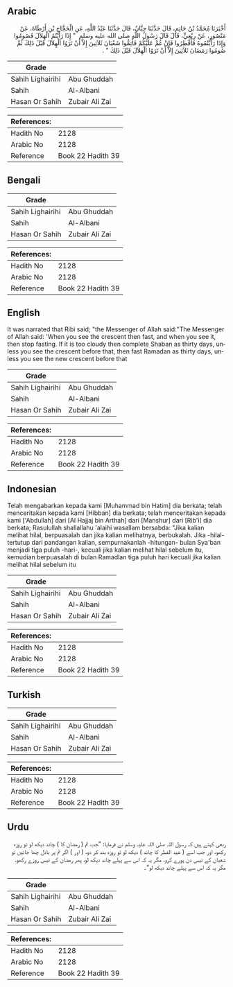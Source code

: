 ## Arabic


<div dir="rtl" lang="ar" style={{fontSize:'larger',backgroundColor:'#f8f9fa',padding:20}}>
أَخْبَرَنَا مُحَمَّدُ بْنُ حَاتِمٍ، قَالَ حَدَّثَنَا حِبَّانُ، قَالَ حَدَّثَنَا عَبْدُ اللَّهِ، عَنِ الْحَجَّاجِ بْنِ أَرْطَاةَ، عَنْ مَنْصُورٍ، عَنْ رِبْعِيٍّ، قَالَ قَالَ رَسُولُ اللَّهِ صلى الله عليه وسلم ‏ "‏ إِذَا رَأَيْتُمُ الْهِلاَلَ فَصُومُوا وَإِذَا رَأَيْتُمُوهُ فَأَفْطِرُوا فَإِنْ غُمَّ عَلَيْكُمْ فَأَتِمُّوا شَعْبَانَ ثَلاَثِينَ إِلاَّ أَنْ تَرَوُا الْهِلاَلَ قَبْلَ ذَلِكَ ثُمَّ صُومُوا رَمَضَانَ ثَلاَثِينَ إِلاَّ أَنْ تَرَوُا الْهِلاَلَ قَبْلَ ذَلِكَ ‏"‏ ‏.‏
</div>
<div style={{backgroundColor:'#f8f9fa',padding:20, marginBottom: 10}}><table> <thead> <tr> <th>Grade</th> <th></th> </tr> </thead> <tbody> <tr><td>Sahih Lighairihi</td><td>Abu Ghuddah</td></tr><tr><td>Sahih</td><td>Al-Albani</td></tr><tr><td>Hasan Or Sahih</td><td>Zubair Ali Zai</td></tr></tbody></table><table> <thead> <tr> <th>References:</th> <th></th> </tr> </thead> <tbody><tr><td>Hadith No</td><td>2128</td></tr><tr><td>Arabic No</td><td>2128</td></tr><tr><td>Reference</td><td>Book 22 Hadith 39</td></tr></tbody></table></div>

## Bengali


<div dir="ltr" lang="bn" style={{fontSize:'larger',backgroundColor:'#f8f9fa',padding:20}}>

</div>
<div style={{backgroundColor:'#f8f9fa',padding:20, marginBottom: 10}}><table> <thead> <tr> <th>Grade</th> <th></th> </tr> </thead> <tbody> <tr><td>Sahih Lighairihi</td><td>Abu Ghuddah</td></tr><tr><td>Sahih</td><td>Al-Albani</td></tr><tr><td>Hasan Or Sahih</td><td>Zubair Ali Zai</td></tr></tbody></table><table> <thead> <tr> <th>References:</th> <th></th> </tr> </thead> <tbody><tr><td>Hadith No</td><td>2128</td></tr><tr><td>Arabic No</td><td>2128</td></tr><tr><td>Reference</td><td>Book 22 Hadith 39</td></tr></tbody></table></div>

## English


<div dir="ltr" lang="en" style={{fontSize:'larger',backgroundColor:'#f8f9fa',padding:20}}>
It was narrated that Ribi said; "the Messenger of Allah said:"The Messenger of Allah said: 'When you see the crescent then fast, and when you see it, then stop fasting. If it is too cloudy then complete Shaban as thirty days, unless you see the crescent before that, then fast Ramadan as thirty days, unless you see the new crescent before that
</div>
<div style={{backgroundColor:'#f8f9fa',padding:20, marginBottom: 10}}><table> <thead> <tr> <th>Grade</th> <th></th> </tr> </thead> <tbody> <tr><td>Sahih Lighairihi</td><td>Abu Ghuddah</td></tr><tr><td>Sahih</td><td>Al-Albani</td></tr><tr><td>Hasan Or Sahih</td><td>Zubair Ali Zai</td></tr></tbody></table><table> <thead> <tr> <th>References:</th> <th></th> </tr> </thead> <tbody><tr><td>Hadith No</td><td>2128</td></tr><tr><td>Arabic No</td><td>2128</td></tr><tr><td>Reference</td><td>Book 22 Hadith 39</td></tr></tbody></table></div>

## Indonesian


<div dir="ltr" lang="id" style={{fontSize:'larger',backgroundColor:'#f8f9fa',padding:20}}>
Telah mengabarkan kepada kami [Muhammad bin Hatim] dia berkata; telah menceritakan kepada kami [Hibban] dia berkata; telah menceritakan kepada kami ['Abdullah] dari [Al Hajjaj bin Arthah] dari [Manshur] dari [Rib'i] dia berkata; Rasulullah shallallahu 'alaihi wasallam bersabda: "Jika kalian melihat hilal, berpuasalah dan jika kalian melihatnya, berbukalah. Jika -hilal- tertutup dari pandangan kalian, sempurnakanlah -hitungan- bulan Sya'ban menjadi tiga puluh -hari-, kecuali jika kalian melihat hilal sebelum itu, kemudian berpuasalah di bulan Ramadlan tiga puluh hari kecuali jika kalian melihat hilal sebelum itu
</div>
<div style={{backgroundColor:'#f8f9fa',padding:20, marginBottom: 10}}><table> <thead> <tr> <th>Grade</th> <th></th> </tr> </thead> <tbody> <tr><td>Sahih Lighairihi</td><td>Abu Ghuddah</td></tr><tr><td>Sahih</td><td>Al-Albani</td></tr><tr><td>Hasan Or Sahih</td><td>Zubair Ali Zai</td></tr></tbody></table><table> <thead> <tr> <th>References:</th> <th></th> </tr> </thead> <tbody><tr><td>Hadith No</td><td>2128</td></tr><tr><td>Arabic No</td><td>2128</td></tr><tr><td>Reference</td><td>Book 22 Hadith 39</td></tr></tbody></table></div>

## Turkish


<div dir="ltr" lang="tr" style={{fontSize:'larger',backgroundColor:'#f8f9fa',padding:20}}>

</div>
<div style={{backgroundColor:'#f8f9fa',padding:20, marginBottom: 10}}><table> <thead> <tr> <th>Grade</th> <th></th> </tr> </thead> <tbody> <tr><td>Sahih Lighairihi</td><td>Abu Ghuddah</td></tr><tr><td>Sahih</td><td>Al-Albani</td></tr><tr><td>Hasan Or Sahih</td><td>Zubair Ali Zai</td></tr></tbody></table><table> <thead> <tr> <th>References:</th> <th></th> </tr> </thead> <tbody><tr><td>Hadith No</td><td>2128</td></tr><tr><td>Arabic No</td><td>2128</td></tr><tr><td>Reference</td><td>Book 22 Hadith 39</td></tr></tbody></table></div>

## Urdu


<div dir="rtl" lang="ur" style={{fontSize:'larger',backgroundColor:'#f8f9fa',padding:20}}>
ربعی کہتے ہیں کہ رسول اللہ صلی اللہ علیہ وسلم نے فرمایا: ”جب تم ( رمضان کا ) چاند دیکھ لو تو روزہ رکھو، اور جب اسے ( عید الفطر کا چاند ) دیکھ لو تو روزہ بند کر دو، ( اور ) اگر تم پر بادل چھا جائیں تو شعبان کے تیس دن پورے کرو، مگر یہ کہ اس سے پہلے چاند دیکھ لو، پھر رمضان کے تیس روزے رکھو، مگر یہ کہ اس سے پہلے چاند دیکھ لو“۔
</div>
<div style={{backgroundColor:'#f8f9fa',padding:20, marginBottom: 10}}><table> <thead> <tr> <th>Grade</th> <th></th> </tr> </thead> <tbody> <tr><td>Sahih Lighairihi</td><td>Abu Ghuddah</td></tr><tr><td>Sahih</td><td>Al-Albani</td></tr><tr><td>Hasan Or Sahih</td><td>Zubair Ali Zai</td></tr></tbody></table><table> <thead> <tr> <th>References:</th> <th></th> </tr> </thead> <tbody><tr><td>Hadith No</td><td>2128</td></tr><tr><td>Arabic No</td><td>2128</td></tr><tr><td>Reference</td><td>Book 22 Hadith 39</td></tr></tbody></table></div>